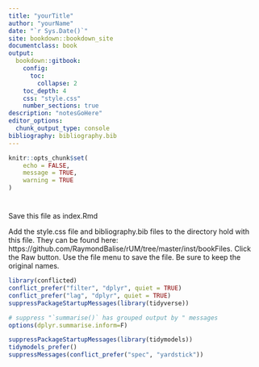 ```yaml
--- 
title: "yourTitle"
author: "yourName"
date: "`r Sys.Date()`"
site: bookdown::bookdown_site
documentclass: book
output:
  bookdown::gitbook: 
    config:
      toc:
        collapse: 2
    toc_depth: 4
    css: "style.css"
    number_sections: true
description: "notesGoHere"
editor_options: 
  chunk_output_type: console
bibliography: bibliography.bib
---
```


```r
knitr::opts_chunk$set(
	echo = FALSE,
	message = TRUE,
	warning = TRUE
)
```

# 

Save this file as index.Rmd

Add the style.css file and bibliography.bib files to the directory hold with this file.  They can be found here: https://github.com/RaymondBalise/rUM/tree/master/inst/bookFiles.  Click the Raw button.  Use the file menu to save the file.  Be sure to keep the original names.

```r
library(conflicted)
conflict_prefer("filter", "dplyr", quiet = TRUE)
conflict_prefer("lag", "dplyr", quiet = TRUE)
suppressPackageStartupMessages(library(tidyverse))

# suppress "`summarise()` has grouped output by " messages
options(dplyr.summarise.inform=F)  
```

```r
suppressPackageStartupMessages(library(tidymodels))
tidymodels_prefer()
suppressMessages(conflict_prefer("spec", "yardstick"))
```


# 